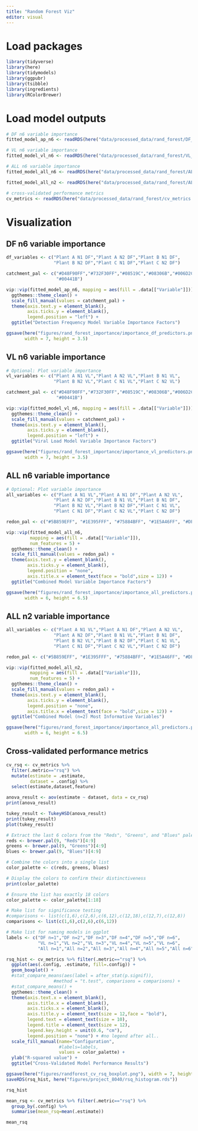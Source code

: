 ```yaml
---
title: "Random Forest Viz"
editor: visual
---
```


# Load packages

```r
library(tidyverse)
library(here)
library(tidymodels)
library(ggpubr)
library(tsibble)
library(ingredients)
library(RColorBrewer)
```

# Load model outputs

```r
# DF n6 variable importance
fitted_model_ap_n6 <- readRDS(here("data/processed_data/rand_forest/DF_n6_fit_train.rds"))

# VL n6 variable importance
fitted_model_vl_n6 <- readRDS(here("data/processed_data/rand_forest/VL_n6_fit_train.rds"))

# ALL n6 variable importance
fitted_model_all_n6 <- readRDS(here("data/processed_data/rand_forest/ALL_n6_fit_train.rds"))

fitted_model_all_n2 <- readRDS(here("data/processed_data/rand_forest/ALL_n2_fit_train.rds"))

# cross-validated performance metrics
cv_metrics <- readRDS(here("data/processed_data/rand_forest/cv_metrics.rds")) %>% as.data.frame()
```

# Visualization

## DF n6 variable importance

```r
df_variables <- c("Plant A N1 DF","Plant A N2 DF","Plant B N1 DF",
                  "Plant B N2 DF","Plant C N1 DF","Plant C N2 DF")

catchment_pal <- c("#D48F90FF","#732F30FF","#08519C","#08306B","#006D2C",
                   "#00441B")

vip::vip(fitted_model_ap_n6, mapping = aes(fill = .data[["Variable"]])) +
  ggthemes::theme_clean() +
  scale_fill_manual(values = catchment_pal) +
  theme(axis.text.y = element_blank(),
        axis.ticks.y = element_blank(),
        legend.position = "left") +
  ggtitle("Detection Frequency Model Variable Importance Factors")

ggsave(here("figures/rand_forest_importance/importance_df_predictors.png"),
       width = 7, height = 3.5)
```

## VL n6 variable importance

```r
# Optional: Plot variable importance
vl_variables <- c("Plant A N1 VL","Plant A N2 VL","Plant B N1 VL",
                  "Plant B N2 VL","Plant C N1 VL","Plant C N2 VL")

catchment_pal <- c("#D48F90FF","#732F30FF","#08519C","#08306B","#006D2C",
                   "#00441B")

vip::vip(fitted_model_vl_n6, mapping = aes(fill = .data[["Variable"]])) +
  ggthemes::theme_clean() +
  scale_fill_manual(values = catchment_pal) +
  theme(axis.text.y = element_blank(),
        axis.ticks.y = element_blank(),
        legend.position = "left") +
  ggtitle("Viral Load Model Variable Importance Factors")

ggsave(here("figures/rand_forest_importance/importance_vl_predictors.png"),
       width = 7, height = 3.5)
```

## ALL n6 variable importance

```r
# Optional: Plot variable importance
all_variables <- c("Plant A N1 VL","Plant A N1 DF","Plant A N2 VL",
                  "Plant A N2 DF","Plant B N1 VL","Plant B N1 DF",
                  "Plant B N2 VL","Plant B N2 DF","Plant C N1 VL",
                  "Plant C N1 DF","Plant C N2 VL","Plant C N2 DF")

redon_pal <- c("#5B859EFF", "#1E395FFF", "#75884BFF", "#1E5A46FF", "#DF8D71FF", "#AF4F2FFF", "#D48F90FF", "#732F30FF", "#AB84A5FF", "#59385CFF", "#D8B847FF", "#B38711FF")

vip::vip(fitted_model_all_n6, 
         mapping = aes(fill = .data[["Variable"]]),
         num_features = 5) +
  ggthemes::theme_clean() +
  scale_fill_manual(values = redon_pal) +
  theme(axis.text.y = element_blank(),
        axis.ticks.y = element_blank(),
        legend.position = "none",
        axis.title.x = element_text(face = "bold",size = 12)) +
  ggtitle("Combined Model Variable Importance Factors")

ggsave(here("figures/rand_forest_importance/importance_all_predictors.png"),
       width = 6, height = 6.5)
```

## ALL n2 variable importance

```r
all_variables <- c("Plant A N1 VL","Plant A N1 DF","Plant A N2 VL",
                  "Plant A N2 DF","Plant B N1 VL","Plant B N1 DF",
                  "Plant B N2 VL","Plant B N2 DF","Plant C N1 VL",
                  "Plant C N1 DF","Plant C N2 VL","Plant C N2 DF")

redon_pal <- c("#5B859EFF", "#1E395FFF", "#75884BFF", "#1E5A46FF", "#DF8D71FF", "#AF4F2FFF", "#D48F90FF", "#732F30FF", "#AB84A5FF", "#59385CFF", "#D8B847FF", "#B38711FF")

vip::vip(fitted_model_all_n2, 
         mapping = aes(fill = .data[["Variable"]]),
         num_features = 5) +
  ggthemes::theme_clean() +
  scale_fill_manual(values = redon_pal) +
  theme(axis.text.y = element_blank(),
        axis.ticks.y = element_blank(),
        legend.position = "none",
        axis.title.x = element_text(face = "bold",size = 12)) +
  ggtitle("Combined Model (n=2) Most Informative Variables")

ggsave(here("figures/rand_forest_importance/importance_all_predictors.png"),
       width = 6, height = 6.5)
```

## Cross-validated performance metrics

```r
cv_rsq <- cv_metrics %>% 
  filter(.metric=="rsq") %>% 
  mutate(estimate = .estimate,
         dataset = .config) %>%
  select(estimate,dataset,feature)

anova_result <- aov(estimate ~ dataset, data = cv_rsq)
print(anova_result)

tukey_result <- TukeyHSD(anova_result)
print(tukey_result)
plot(tukey_result)
```

```r
# Extract the last 6 colors from the "Reds", "Greens", and "Blues" palettes
reds <- brewer.pal(9, "Reds")[4:9]
greens <- brewer.pal(9, "Greens")[4:9]
blues <- brewer.pal(9, "Blues")[4:9]

# Combine the colors into a single list
color_palette <- c(reds, greens, blues)

# Display the colors to confirm their distinctiveness
print(color_palette)

# Ensure the list has exactly 18 colors
color_palette <- color_palette[1:18]

# Make list for significance testing
#comparisons <- list(c(1,6),c(2,6),c(6,12),c(12,18),c(12,7),c(12,8))
comparisons <- list(c(1,6),c(2,6),c(6,12))

# Make list for naming models in ggplot
labels <- c("DF n=1","DF n=2","DF n=3","DF n=4","DF n=5","DF n=6",
            "VL n=1","VL n=2","VL n=3","VL n=4","VL n=5","VL n=6",
            "All n=1","All n=2","All n=3","All n=4","All n=5","All n=6")
```

```r
rsq_hist <- cv_metrics %>% filter(.metric=="rsq") %>% 
  ggplot(aes(.config, .estimate, fill=.config)) +
  geom_boxplot() +
  #stat_compare_means(aes(label = after_stat(p.signif)),
                  #method = "t.test", comparisons = comparisons) +
  #stat_compare_means() +
  ggthemes::theme_clean() +
  theme(axis.text.x = element_blank(),
        axis.title.x = element_blank(),
        axis.ticks.x = element_blank(),
        axis.title.y = element_text(size = 12,face = "bold"),
        legend.text = element_text(size = 10),
        legend.title = element_text(size = 12),
        legend.key.height = unit(0.6, "cm"),
        legend.position = "none") + #no legend after all..
  scale_fill_manual(name="Configuration",
                    #labels=labels,
                    values = color_palette) +
  ylab("R-squared value") +
  ggtitle("Cross-Validated Model Performance Results")

ggsave(here("figures/randforest_cv_rsq_boxplot.png"), width = 7, height = 3)
saveRDS(rsq_hist, here("figures/project_8040/rsq_histogram.rds"))

rsq_hist
```

```r
mean_rsq <- cv_metrics %>% filter(.metric=="rsq") %>% 
  group_by(.config) %>% 
  summarise(mean_rsq=mean(.estimate))

mean_rsq
```
